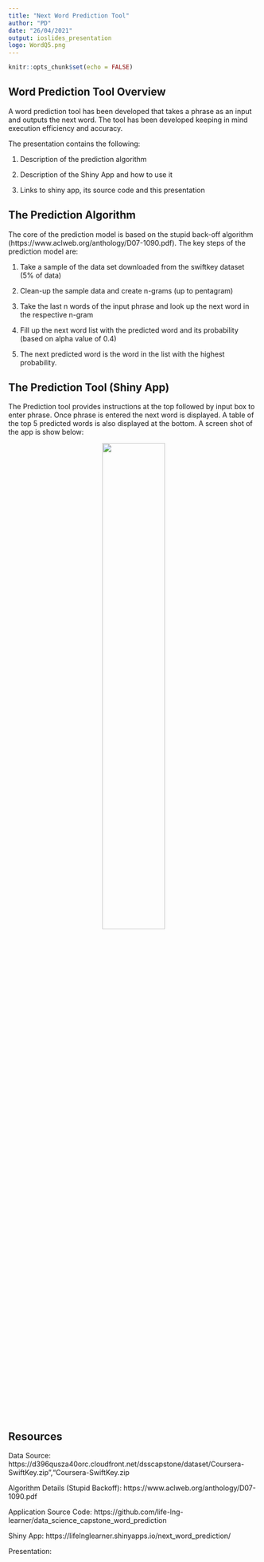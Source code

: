 ```yaml
---
title: "Next Word Prediction Tool"
author: "PD"
date: "26/04/2021"
output: ioslides_presentation
logo: WordQ5.png
---
```


```r
knitr::opts_chunk$set(echo = FALSE)
```

## Word Prediction Tool Overview {data-background=#ADD8E6}

A word prediction tool has been developed that takes a phrase as an input and outputs the next word. The tool has been developed keeping in mind execution efficiency and accuracy.

The presentation contains the following:  

1. Description of the prediction algorithm  

2. Description of the Shiny App and how to use it  

3. Links to shiny app, its source code and this presentation  

## The Prediction Algorithm {data-background=#ADD8E6}
The core of the prediction model is based on the stupid back-off algorithm (https://www.aclweb.org/anthology/D07-1090.pdf). The key steps of the prediction model are:  

1. Take a sample of the data set downloaded from the swiftkey dataset (5% of data)  

2. Clean-up the sample data and create n-grams (up to pentagram)  

3. Take the last n words of the input phrase and look up the next word in the respective n-gram  

4. Fill up the next word list with the predicted word and its probability (based on alpha value of 0.4)  

5. The next predicted word is the word in the list with the highest probability.

## The Prediction Tool (Shiny App) {data-background=#ADD8E6}
The Prediction tool provides instructions at the top followed by input box to enter phrase. Once phrase is entered the next word is displayed. A table of the top 5 predicted words is also displayed at the bottom. A screen shot of the app is show below:  

<center>
![](./images/shiny_app_screenshot.jpg){width=50%}
</center>

## Resources {data-background=#ADD8E6}

Data Source:  https://d396qusza40orc.cloudfront.net/dsscapstone/dataset/Coursera-SwiftKey.zip","Coursera-SwiftKey.zip

Algorithm Details (Stupid Backoff): https://www.aclweb.org/anthology/D07-1090.pdf

Application Source Code: https://github.com/life-lng-learner/data_science_capstone_word_prediction

Shiny App: https://lifelnglearner.shinyapps.io/next_word_prediction/

Presentation: 